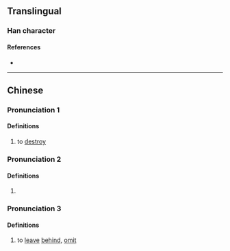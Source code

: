 {{character info}}
==Translingual==

===Han character===
{{Han char|rn=64|rad=手|as=16|sn=19|four=|canj=QDLC|ids=⿰扌賴}}

====References====
* {{Han ref|kx=0462.320|dkj=12961|dj=0811.320|hdz=31982.070|uh=650B|ud=25867}}

----

==Chinese==
{{zh-forms}}

===Pronunciation 1===
{{zh-pron
|m=là
|c=laat6
|mc=y
|oc=3
|cat=v
}}

====Definitions====
{{zh-hanzi}}

# to [[destroy]]

===Pronunciation 2===
{{zh-pron
|m=lài
|oc=1
|cat=v
}}

====Definitions====
{{zh-hanzi}}

# {{zh-only|把攋}}

===Pronunciation 3===
{{zh-pron
|c=laai6
|cat=v
}}

====Definitions====
{{zh-hanzi}}

# {{lb|zh|Cantonese}} to [[leave]] [[behind]], [[omit]]

{{attention|zh|merge pronunciation 2&3? What is oc pronunciation 2?}}